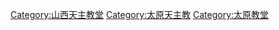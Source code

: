 [[Category:山西天主教堂|Category:山西天主教堂]]
[[Category:太原天主教|Category:太原天主教]]
[[Category:太原教堂|Category:太原教堂]]